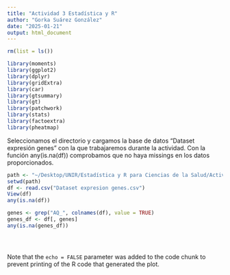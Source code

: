 ```yaml
---
title: "Actividad 3 Estadística y R"
author: "Gorka Suárez González"
date: "2025-01-21"
output: html_document
---
```


```r

rm(list = ls()) 

library(moments)
library(ggplot2)
library(dplyr)
library(gridExtra)
library(car)
library(gtsummary)
library(gt)
library(patchwork)
library(stats)
library(factoextra)
library(pheatmap)


```

Seleccionamos el directorio y cargamos la base de datos “Dataset expresión genes” con la que trabajaremos durante la actividad. Con la función any(is.na(df)) comprobamos que no haya missings en los datos proporcionados.

```r

path <- "~/Desktop/UNIR/Estadística y R para Ciencias de la Salud/Actividades /Actividad 3"
setwd(path)
df <- read.csv("Dataset expresion genes.csv")
View(df)
any(is.na(df))

```


```r

genes <- grep("AQ_", colnames(df), value = TRUE)
genes_df <- df[, genes]
any(is.na(genes_df))





```

Note that the `echo = FALSE` parameter was added to the code chunk to prevent printing of the R code that generated the plot.
